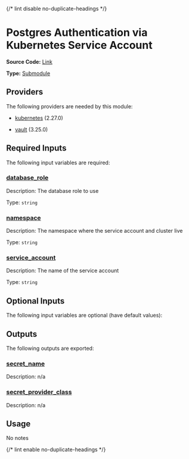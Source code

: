 {/* lint disable no-duplicate-headings */}

# Postgres Authentication via Kubernetes Service Account

**Source Code:** [Link](https://github.com/Panfactum/stack/tree/__currentPanfactumVersion__/packages/infrastructure/kube_sa_auth_pg)

**Type:** [Submodule](/docs/reference/infrastructure-modules/overview)

## Providers

The following providers are needed by this module:

* [kubernetes](https://registry.terraform.io/providers/hashicorp/kubernetes/2.27.0/docs) (2.27.0)

* [vault](https://registry.terraform.io/providers/hashicorp/vault/3.25.0/docs) (3.25.0)

## Required Inputs

The following input variables are required:

### <a name="input_database_role" /> [database\_role](#input_database_role)

Description: The database role to use

Type: `string`

### <a name="input_namespace" /> [namespace](#input_namespace)

Description: The namespace where the service account and cluster live

Type: `string`

### <a name="input_service_account" /> [service\_account](#input_service_account)

Description: The name of the service account

Type: `string`

## Optional Inputs

The following input variables are optional (have default values):

## Outputs

The following outputs are exported:

### <a name="output_secret_name" /> [secret\_name](#output_secret_name)

Description: n/a

### <a name="output_secret_provider_class" /> [secret\_provider\_class](#output_secret_provider_class)

Description: n/a

## Usage

No notes

{/* lint enable no-duplicate-headings */}
